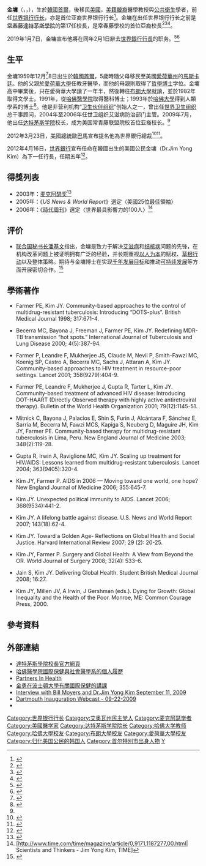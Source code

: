 {{For|武侠小说作家|金庸}}
{{noteTA
|G1=PresidentsUS
|1=zh-hans:罗伯特·佐利克;zh-tw:勞勃·佐利克;zh-hk:羅拔·佐利克;zh-hant:羅伯特·佐利克;
|2=zh-hans:克里斯塔利娜·格奥尔基耶娃;zh-hant:克里斯塔利娜·格奧爾基耶娃;zh-tw:克莉絲塔利娜·喬治艾娃;
|3=zh-hans:詹姆斯·赖特;zh-hant:詹姆斯·賴特;zh-tw:詹姆士·萊特;zh-hk:占士·韋特;
|4=zh-hans:菲利普·J·汉隆;zh-hant:菲利普·J·漢隆;zh-tw:菲利普·J·漢倫;zh-hk:菲臘·J·哈倫;
|5=zh-cn:爱荷华大学;zh-hk:愛荷華大學;zh-tw:愛荷華大學;zh-sg:艾奥瓦大學;
}}
{{Infobox officeholder
| name          =金墉<br /><small>{{lang|ko|김용}}</small><br /><small>Jim Yong Kim</small>
| image         =Jim Yong Kim 2015.jpg
| caption       =
| office       = [[世界银行行长|第12任世界银行行长]]
|nominator    = [[贝拉克·奥巴马|贝拉克·奥巴马]]
|term_start   = 2012年7月1日
|term_end     = 2019年2月1日
|predecessor  = [[罗伯特·佐利克|罗伯特·佐利克]]
|successor    = [[克里斯塔利娜·格奥尔基耶娃|克里斯塔利娜·格奥尔基耶娃]]<small>（代理）</small><br/>{{en-link|大卫·马尔帕斯|David Malpass}}（正任）
|office1      = 第17任[[达特茅斯学院|达特茅斯学院]]校长
|term_start1  = 2009年7月1日
|term_end1    = 2012年7月1日
|predecessor1 = {{tsl|en|James Wright (historian)|詹姆士·萊特 (歷史學家)|詹姆士·萊特}}
|successor1   = {{tsl|en|Philip J. Hanlon|菲利普·J·汉隆}}
|birth_date   = {{birth date and age|1959|12|8}}
|birth_place  = {{ROK-1949}}[[首爾|首爾]]
|nationality  = {{USA}} 
|death_place  = 
|spouse       = 林尹塾（{{lang|ko|임윤숙}}）
|children     = 2
|alma_mater   = {{plainlist|
*[[愛荷華大學|愛荷華大學]]
*[[布朗大学|布朗大学]]<small>（[[理學士|BS]]）</small>
*[[哈佛大学|哈佛大学]]<small>（[[医学士|MD]]、[[哲學博士|PhD]]）</small>
}}
|profession   = 
}}
'''金墉'''（{{lang-en|Jim Yong Kim}}，{{lang-ko|김용}}，{{bd|1959年|12月8日|catIdx=Kim}}），生於[[韓國|韓國]][[首爾|首爾]]，後移民[[美國|美國]]，[[韓裔美國人|美籍韓裔]]醫學教授與[[公共衛生|公共衛生]]學者，前任[[世界银行|世界银行]][[世界银行行长|行长]]，亦是首位亚裔世界银行行长<ref>{{cite news |title=World Bank's Kim abruptly resigns to join infrastructure firm |url=https://www.reuters.com/article/us-worldbank-kim/world-banks-kim-abruptly-resigns-to-join-infrastructure-firm-idUSKCN1P11OV |accessdate=2022-02-03 |work=Reuters |date=2019-01-07 |language=en}}</ref>。金墉在出任世界银行行长之前是[[常春藤名校|常春藤]][[達特茅斯學院|達特茅斯學院]]的第17任校長，是常春藤學校的首位亞裔校長<ref name=yahoo_kr_news>{{cite news |url=http://kr.news.yahoo.com/service/news/shellview.htm?linkid=12&articleid=2009030314464067794&newssetid=82 |title=김용 교수, 아시아인 최초 아이비리그 총장 선임…다트머스 대학 |title_zh=金勇教授任達特茅斯學院校長，首位亞裔常春藤名校校長 |date=2009-03-03 |language=en |accessdate=2010-02-28 |archive-date=2011-06-14 |archive-url=https://web.archive.org/web/20110614105848/http://kr.news.yahoo.com/service/news/shellview.htm?linkid=12&articleid=2009030314464067794&newssetid=82 |dead-url=no }}</ref><ref name=yonhap>{{cite news| author=김현준 |url=http://www.yonhapnews.co.kr/bulletin/2009/09/22/0200000000AKR20090922140700072.HTML?did=1195r |title=아이비리그 첫 아시아인 총장에 큰 기대 |title_zh=熱切期待常春藤首位亞裔校長 |publisher=[[聯合新聞社|聯合新聞社]]}}</ref><ref>{{cite news | url=http://forum.jinti.net/41711.html | title=美国亚裔频创历史 韩裔Jim Yong Kim任常春藤盟校首位亚裔校长 | publisher=今题北美 | author=whitesnow | date=2009-03-06 | accessdate=2010-02-28 | language=zh-hans | deadurl=yes | archiveurl=https://web.archive.org/web/20100618125044/http://forum.jinti.net/41711.html | archivedate=2010-06-18 }}</ref>。

2019年1月7日，金墉宣布他將在同年2月1日辭去[[世界銀行行長|世界銀行行長]]的职务。<ref name=BBCJan7KimStepDown>{{cite web|url=https://www.bbc.com/news/business-46787840|title=Jim Yong Kim steps down as President of World Bank|author=BBC|website=bbc.com}}</ref><ref>{{cite news |title=Jim Yong Kim resigns as World Bank president |url=https://www.theguardian.com/business/2019/jan/07/jim-yong-kim-to-resign-as-president-of-the-world-bank |accessdate=2022-02-03 |work=the Guardian |date=2019-01-07 |language=en}}</ref>

== 生平 ==
金墉1959年12月<ref name="ifeng.com">{{cite web|url=http://news.ifeng.com/gundong/detail_2012_04/18/13957712_0.shtml|title=金墉获任世行行长_资讯频道_凤凰网|website=news.ifeng.com}}</ref>8日出生於[[韓國|韓國]][[首爾|首爾]]，5歲時隨父母移民至美國[[愛荷華州|愛荷華州]]的[[馬斯卡廷|馬斯卡廷]]。他的父親於[[愛荷華大學|愛荷華大學]]任教牙醫學，而他的母親則取得了[[哲學博士|哲學博士]]学位。金墉高中畢業後，只在愛荷華大學讀了一年半，然後轉往[[布朗大學|布朗大學]]就讀，並於1982年取得文學士。1991年，從[[哈佛醫學院|哈佛醫學院]]取得醫科博士；1993年於[[哈佛大學|哈佛大學]]得到人類學系的博士<ref name=forbes111611>{{cite journal |last1=Falkenberg |last2=Kai |url=http://www.forbes.com/forbes/2011/1205/feature-passions-health-care-reform-jim-yong-kim-falkenberg.html |title="First Responder" |journal=''Forbes'' |date=2011-11-16 |language=en}}</ref>。他是非营利机构“[[卫生伙伴组织|卫生伙伴组织]]”创始人之一，曾出任[[世界卫生组织|世界卫生组织]]总干事顾问，2004年至2006年任世卫组织艾滋病防治部门主管。2009年7月，他出任[[达特茅斯学院|达特茅斯学院]]校长，成为美国常青藤联盟院校首位亚裔校长。<ref name="ifeng.com"/>

2012年3月23日，[[美國總統|美國總統]][[歐巴馬|歐巴馬]]宣布提名他為世界銀行總裁<ref>{{cite news| url=http://udn.com/NEWS/WORLD/WOR2/6983044.shtml | title=歐巴馬提名韓裔金墉任世銀總裁 |publisher=聯合報 |date=2012-03-23 |accessdate=2012-03-23| language=zh}}</ref><ref>{{Cite web |title=美提名金辰勇出任世行行长 |url=https://finance.sina.com.cn/roll/20120324/073211668911.shtml |access-date=2021-09-07 |date=2012-03-23 |work=新浪 |publisher=[[中国经济网|中国经济网]] |language=zh}}</ref>。

2012年4月16日，[[世界銀行|世界銀行]]宣布任命在韓國出生的美國公民金墉（Dr.Jim Yong Kim）為下一任行長，任期五年<ref name="ibtimes00">{{cite news|url=http://cn.ibtimes.com/trad/articles/10393/20120416/world-bank-s-executive-directors-select-dr-jim-yong-kim-12th-president-of-the-world-bank-group.htm|title=世界銀行選出第12任行長：韓裔美國公民金勇|publisher=國際財經日報|date=2012-04-16|accessdate=2012-04-16|language=zh}}{{dead link|date=十一月 2017 |bot=InternetArchiveBot }}</ref>。

== 得獎列表 ==
* 2003年：[[麦克阿瑟奖|麦克阿瑟奖]]<ref>{{cite web|url=http://www.pbs.org/wgbh/rxforsurvival/series/champions/jim_yong_kim.html|title=Rx for Survival . Global Health Champions . Jim Yong Kim, MD, PhD - PBS|website=www.pbs.org|accessdate=2010-02-28|archive-date=2008-03-06|archive-url=https://web.archive.org/web/20080306175259/http://www.pbs.org/wgbh/rxforsurvival/series/champions/jim_yong_kim.html|dead-url=no}}</ref>
* 2005年：《''US News & World Report''》選定〈美國25位最佳領袖〉
* 2006年：《[[時代周刊|時代周刊]]》選定〈世界最具影響力的100人〉<ref>[http://www.time.com/time/magazine/article/0,9171,1187277,00.html| Scientists and Thinkers - Jim Yong Kim, TIME]{{dead link|date=2018年4月 |bot=InternetArchiveBot |fix-attempted=yes }}</ref>

==评价==
*[[联合国秘书长|联合国秘书长]][[潘基文|潘基文]]指出，金墉是致力于解决[[艾滋病|艾滋病]]和[[结核病|结核病]]问题的先锋，在机构改革问题上被证明拥有广泛的经验，并长期重视[[以人为本|以人为本]]的赋权、[[草根行动|草根行动]]以及整体策略。期待与金墉博士在实现[[千年发展目标|千年发展目标]]和推动[[可持续发展|可持续发展]]等方面开展密切合作。<ref>{{cite news|url=http://news.sina.com.cn/w/2012-4-18/052924288935.shtml|title=潘基文祝贺金墉当选世界银行行长|publisher=新浪网|date=2012-04-18}}{{dead link|date=2018年4月 |bot=InternetArchiveBot |fix-attempted=yes }}</ref>

== 學術著作 ==
* Farmer PE, Kim JY. Community-based approaches to the control of multidrug-resistant tuberculosis: Introducing “DOTS-plus”. British Medical Journal 1998; 317:671-4.

* Becerra MC, Bayona J, Freeman J, Farmer PE, Kim JY. Redefining MDR-TB transmission “hot spots.” International Journal of Tuberculosis and Lung Disease 2000; 4(5):387-94.

* Farmer P, Leandre F, Mukherjee JS, Claude M, Nevil P, Smith-Fawzi MC, Koenig SP, Castro A, Becerra MC, Sachs J, Attaran A, Kim JY. Community-based approaches to HIV treatment in resource-poor settings. Lancet 2001; 358(9279):404-9.

* Farmer PE, Leandre F, Mukherjee J, Gupta R, Tarter L, Kim JY. Community-based treatment of advanced HIV disease: Introducing DOT-HAART (Directly Observed therapy with highly active antiretroviral therapy). Bulletin of the World Health Organization 2001; 79(12):1145-51. 

* Mitnick C, Bayona J, Palacios E, Shin S, Furin J, Alcántara F, Sánchez E, Sarria M, Becerra M, Fawzi MCS, Kapiga S, Neuberg D, Maguire JH, Kim JY, Farmer PE. Community-based therapy for multidrug-resistant tuberculosis in Lima, Peru. New England Journal of Medicine 2003; 348(2):119-28.

* Gupta R, Irwin A, Raviglione MC, Kim JY. Scaling up treatment for HIV/AIDS: Lessons learned from multidrug-resistant tuberculosis. Lancet 2004; 363(9405):320-4.

* Kim JY, Farmer P. AIDS in 2006 — Moving toward one world, one hope? New England Journal of Medicine 2006; 355:645-7.

* Kim JY. Unexpected political immunity to AIDS. Lancet 2006; 368(9534):441-2.

* Kim JY. A lifelong battle against disease. U.S. News and World Report 2007; 143(18):62-4.

* Kim JY. Toward a Golden Age- Reflections on Global Health and Social Justice. Harvard International Review 2007; 29 (2): 20-25. 

* Kim JY, Farmer P. Surgery and Global Health: A View from Beyond the OR. World Journal of Surgery 2008; 32(4): 533–6. 

* Jain S, Kim JY. Delivering Global Health. Student British Medical Journal 2008; 16:27.

* Kim JY, Millen JV, A Irwin, J Gershman (eds.). Dying for Growth: Global Inequality and the Health of the Poor.  Monroe, ME: Common Courage Press, 2000.

== 參考資料 ==
{{Reflist|2}}

== 外部連結 ==
{{commonscat|Jim Yong Kim}}
*[http://www.dartmouth.edu/~president/ 達特茅斯學院校長官方網頁] {{Wayback|url=http://www.dartmouth.edu/~president/ |date=20090910164210 }}
*[https://web.archive.org/web/20091104180931/http://ghsm.hms.harvard.edu/about/history/ 哈佛醫學院國際保健與社會醫學系的個人履歷]
*[https://web.archive.org/web/20060413194108/http://www.pih.org/index.html Partners In Health]
*[https://web.archive.org/web/20081021014137/http://www.bu.edu/phpbin/buniverse/videos/view/?id=154 金勇在波士頓大學有關國際保健的講課]
*[http://www.pbs.org/moyers/journal/09112009/profile2.html  Interview with Bill Moyers and Dr.Jim Yong Kim September 11, 2009] {{Wayback|url=http://www.pbs.org/moyers/journal/09112009/profile2.html |date=20090915174306 }}
*[http://www.dartmouth.edu/~president/inauguration/webcast.html Dartmouth Inauguration Webcast - 09-22-2009] {{Wayback|url=http://www.dartmouth.edu/~president/inauguration/webcast.html |date=20090924193045 }}
* {{TED speaker|jim_yong_kim}}

{{start box}}
{{succession box|[[罗伯特·佐利克|罗伯特·佐利克]]|现任|[[世界银行行长|世界银行行长]]|2012年至今}}
{{end box}}

{{世界银行}}
{{Authority control}}

{{DEFAULTSORT:Kim, Jim Yong}}
[[Category:世界银行行长|Category:世界银行行长]]
[[Category:艾奥瓦州民主党人|Category:艾奥瓦州民主党人]]
[[Category:麦克阿瑟学者|Category:麦克阿瑟学者]]
[[Category:美國醫学家|Category:美國醫学家]]
[[Category:达特茅斯学院院长|Category:达特茅斯学院院长]]
[[Category:哈佛大学教师|Category:哈佛大学教师]]
[[Category:哈佛大學校友|Category:哈佛大學校友]]
[[Category:布朗大學校友|Category:布朗大學校友]]
[[Category:愛荷華大學校友|Category:愛荷華大學校友]]
[[Category:归化美国公民的韩国人|Category:归化美国公民的韩国人]]
[[Category:首尔特別市出身人物|Category:首尔特別市出身人物]]
[[Category:金姓|Y]]